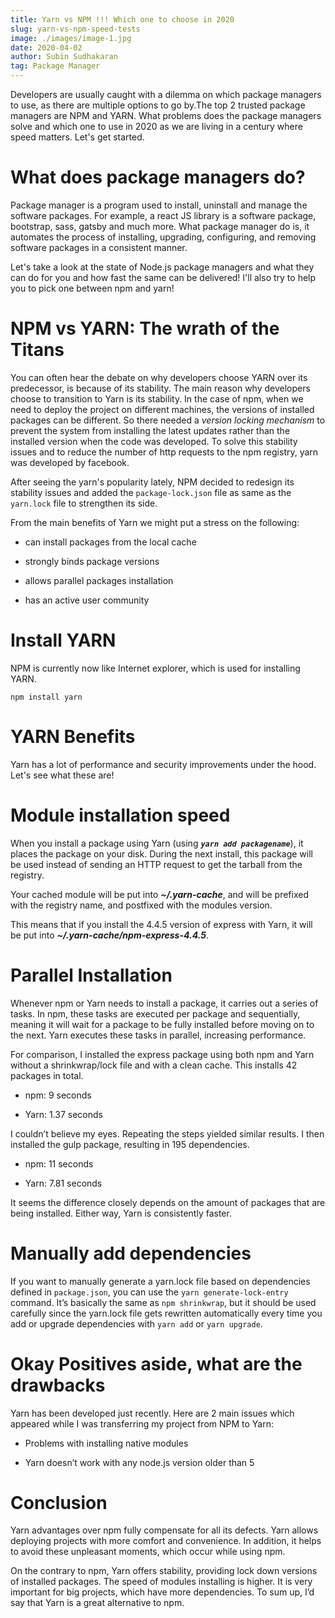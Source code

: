 ```yaml
---
title: Yarn vs NPM !!! Which one to choose in 2020
slug: yarn-vs-npm-speed-tests
image: ./images/image-1.jpg
date: 2020-04-02
author: Subin Sudhakaran
tag: Package Manager
---
```


<div className="posts-wrapper">

Developers are usually caught with a dilemma on which package managers to use, as there are multiple options to go by.The top 2 trusted package managers are NPM and YARN. What problems does the package managers solve and which one to use in 2020 as we are living in a century where speed matters. Let's get started.

# What does package managers do?

Package manager is a program used to install, uninstall and manage the software packages. For example, a react JS library is a software package, bootstrap, sass, gatsby and much more. What package manager do is, it automates the process of installing, upgrading, configuring, and removing software packages in a consistent manner.  

Let's take a look at the state of Node.js package managers and what they can do for you and how fast the same can be delivered! I'll also try to help you to pick one between npm and yarn!

# NPM vs YARN: The wrath of the Titans

You can often hear the debate on why developers choose YARN over its predecessor, is because of its stability. The main reason why developers choose to transition to Yarn is its stability. In the case of npm, when we need to deploy the project on different machines, the versions of installed packages can be different. So there needed a *version locking mechanism* to prevent the system from installing the latest updates rather than the installed version when the code was developed.
To solve this stability issues and to reduce the number of http requests to the npm registry, yarn was developed by facebook. 

After seeing the yarn's popularity lately, NPM decided to redesign its stability issues and added the ```package-lock.json``` file as same as the ```yarn.lock``` file to strengthen its side.

From the main benefits of Yarn we might put a stress on the following:

<div className="blockquote">

* can install packages from the local cache

* strongly binds package versions

* allows parallel packages installation

* has an active user community

</div>

# Install YARN

NPM is currently now like Internet explorer, which is used for installing YARN.

<div className="code">

```
npm install yarn
```

</div>

# YARN Benefits

Yarn has a lot of performance and security improvements under the hood. Let's see what these are!

# Module installation speed

When you install a package using Yarn (using ***```yarn add packagename```***), it places the package on your disk. During the next install, this package will be used instead of sending an HTTP request to get the tarball from the registry.

Your cached module will be put into ***~/.yarn-cache***, and will be prefixed with the registry name, and postfixed with the modules version.

This means that if you install the 4.4.5 version of express with Yarn, it will be put into ***~/.yarn-cache/npm-express-4.4.5***.

# Parallel Installation

Whenever npm or Yarn needs to install a package, it carries out a series of tasks. In npm, these tasks are executed per package and sequentially, meaning it will wait for a package to be fully installed before moving on to the next. Yarn executes these tasks in parallel, increasing performance.

For comparison, I installed the express package using both npm and Yarn without a shrinkwrap/lock file and with a clean cache. This installs 42 packages in total.

* npm: 9 seconds

* Yarn: 1.37 seconds

I couldn’t believe my eyes. Repeating the steps yielded similar results. I then installed the gulp package, resulting in 195 dependencies.

* npm: 11 seconds

* Yarn: 7.81 seconds

It seems the difference closely depends on the amount of packages that are being installed. Either way, Yarn is consistently faster.

# Manually add dependencies

If you want to manually generate a yarn.lock file based on dependencies defined in ```package.json```, you can use the ```yarn generate-lock-entry``` command. It’s basically the same as ```npm shrinkwrap```, but it should be used carefully since the yarn.lock file gets rewritten automatically every time you add or upgrade dependencies with ```yarn add``` or ```yarn upgrade```.

# Okay Positives aside, what are the drawbacks

Yarn has been developed just recently. Here are 2 main issues which appeared while I was transferring my project from NPM to Yarn:

* Problems with installing native modules

* Yarn doesn’t work with any node.js version older than 5

# Conclusion

Yarn advantages over npm fully compensate for all its defects. Yarn allows deploying projects with more comfort and convenience. In addition, it helps to avoid these unpleasant moments, which occur while using npm.

On the contrary to npm, Yarn offers stability, providing lock down versions of installed packages. The speed of modules installing is higher. It is very important for big projects, which have more dependencies. To sum up, I’d say that Yarn is a great alternative to npm.

</div>
